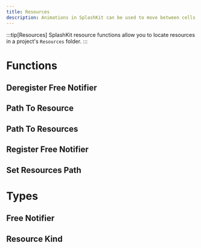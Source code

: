 ```yaml
---
title: Resources
description: Animations in SplashKit can be used to move between cells in bitmaps and sprites. Each animation generates a number sequence that can then be used when drawing bitmaps.
---
```

:::tip[Resources]
SplashKit resource functions allow you to locate resources in a project's `Resources` folder. 
:::



# Functions
## Deregister Free Notifier
## Path To Resource
## Path To Resources
## Register Free Notifier
## Set Resources Path

# Types
## Free Notifier
## Resource Kind

